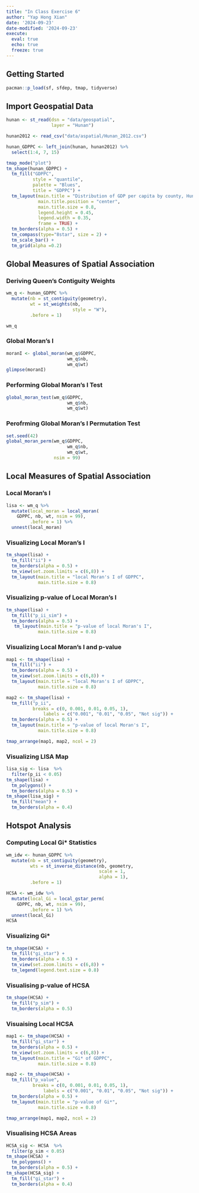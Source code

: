 ```yaml
---
title: "In Class Exercise 6"
author: "Yap Hong Xian"
date: '2024-09-23'
date-modified: '2024-09-23'
execute: 
  eval: true
  echo: true
  freeze: true
---
```


## Getting Started

```r
pacman::p_load(sf, sfdep, tmap, tidyverse)
```

## Import Geospatial Data

```r
hunan <- st_read(dsn = "data/geospatial",
                 layer = "Hunan")
```

```r
hunan2012 <- read_csv("data/aspatial/Hunan_2012.csv")
```

```r
hunan_GDPPC <- left_join(hunan, hunan2012) %>%
  select(1:4, 7, 15)
```

```r
tmap_mode("plot")
tm_shape(hunan_GDPPC) +
  tm_fill("GDPPC", 
          style = "quantile", 
          palette = "Blues",
          title = "GDPPC") +
  tm_layout(main.title = "Distribution of GDP per capita by county, Hunan Province",
            main.title.position = "center",
            main.title.size = 0.8,
            legend.height = 0.45, 
            legend.width = 0.35,
            frame = TRUE) +
  tm_borders(alpha = 0.5) +
  tm_compass(type="8star", size = 2) +
  tm_scale_bar() +
  tm_grid(alpha =0.2)
```

## Global Measures of Spatial Association

### Deriving Queen's Contiguity Weights

```r
wm_q <- hunan_GDPPC %>%
  mutate(nb = st_contiguity(geometry),
         wt = st_weights(nb,
                         style = "W"),
         .before = 1) 
```

```r
wm_q
```

### Global Moran's I

```r
moranI <- global_moran(wm_q$GDPPC,
                       wm_q$nb,
                       wm_q$wt)
glimpse(moranI)
```

### Performing Global Moran's I Test

```r
global_moran_test(wm_q$GDPPC,
                       wm_q$nb,
                       wm_q$wt)
```

### Perofrming Global Moran's I Permutation Test

```r
set.seed(42)
global_moran_perm(wm_q$GDPPC,
                       wm_q$nb,
                       wm_q$wt,
                  nsim = 99)
```

## Local Measures of Spatial Association

### Local Moran's I

```r
lisa <- wm_q %>% 
  mutate(local_moran = local_moran(
    GDPPC, nb, wt, nsim = 99),
         .before = 1) %>%
  unnest(local_moran)
```

### Visualizing Local Moran's I

```r
tm_shape(lisa) +
  tm_fill("ii") + 
  tm_borders(alpha = 0.5) +
  tm_view(set.zoom.limits = c(6,8)) +
  tm_layout(main.title = "local Moran's I of GDPPC",
            main.title.size = 0.8)
```

### Visualizing p-value of Local Moran's I

```r
tm_shape(lisa) +
  tm_fill("p_ii_sim") + 
  tm_borders(alpha = 0.5) +
   tm_layout(main.title = "p-value of local Moran's I",
            main.title.size = 0.8)
```

### Visualizing Local Moran's I and p-value

```r
map1 <- tm_shape(lisa) +
  tm_fill("ii") + 
  tm_borders(alpha = 0.5) +
  tm_view(set.zoom.limits = c(6,8)) +
  tm_layout(main.title = "local Moran's I of GDPPC",
            main.title.size = 0.8)

map2 <- tm_shape(lisa) +
  tm_fill("p_ii",
          breaks = c(0, 0.001, 0.01, 0.05, 1),
              labels = c("0.001", "0.01", "0.05", "Not sig")) + 
  tm_borders(alpha = 0.5) +
  tm_layout(main.title = "p-value of local Moran's I",
            main.title.size = 0.8)

tmap_arrange(map1, map2, ncol = 2)
```

### Visualizing LISA Map

```r
lisa_sig <- lisa  %>%
  filter(p_ii < 0.05)
tm_shape(lisa) +
  tm_polygons() +
  tm_borders(alpha = 0.5) +
tm_shape(lisa_sig) +
  tm_fill("mean") + 
  tm_borders(alpha = 0.4)
```

## Hotspot Analysis

### Computing Local Gi\* Statistics

```r
wm_idw <- hunan_GDPPC %>%
  mutate(nb = st_contiguity(geometry),
         wts = st_inverse_distance(nb, geometry,
                                   scale = 1,
                                   alpha = 1),
         .before = 1)
```

```r
HCSA <- wm_idw %>% 
  mutate(local_Gi = local_gstar_perm(
    GDPPC, nb, wt, nsim = 99),
         .before = 1) %>%
  unnest(local_Gi)
HCSA
```

### Visualizing Gi\*

```r
tm_shape(HCSA) +
  tm_fill("gi_star") + 
  tm_borders(alpha = 0.5) +
  tm_view(set.zoom.limits = c(6,8)) +
  tm_legend(legend.text.size = 0.8)
```

### Visualising p-value of HCSA

```r
tm_shape(HCSA) +
  tm_fill("p_sim") + 
  tm_borders(alpha = 0.5)
```

### Visuaising Local HCSA

```r
map1 <- tm_shape(HCSA) +
  tm_fill("gi_star") + 
  tm_borders(alpha = 0.5) +
  tm_view(set.zoom.limits = c(6,8)) +
  tm_layout(main.title = "Gi* of GDPPC",
            main.title.size = 0.8)

map2 <- tm_shape(HCSA) +
  tm_fill("p_value",
          breaks = c(0, 0.001, 0.01, 0.05, 1),
              labels = c("0.001", "0.01", "0.05", "Not sig")) + 
  tm_borders(alpha = 0.5) +
  tm_layout(main.title = "p-value of Gi*",
            main.title.size = 0.8)

tmap_arrange(map1, map2, ncol = 2)
```

### Visualising HCSA Areas

```r
HCSA_sig <- HCSA  %>%
  filter(p_sim < 0.05)
tm_shape(HCSA) +
  tm_polygons() +
  tm_borders(alpha = 0.5) +
tm_shape(HCSA_sig) +
  tm_fill("gi_star") + 
  tm_borders(alpha = 0.4)
```
